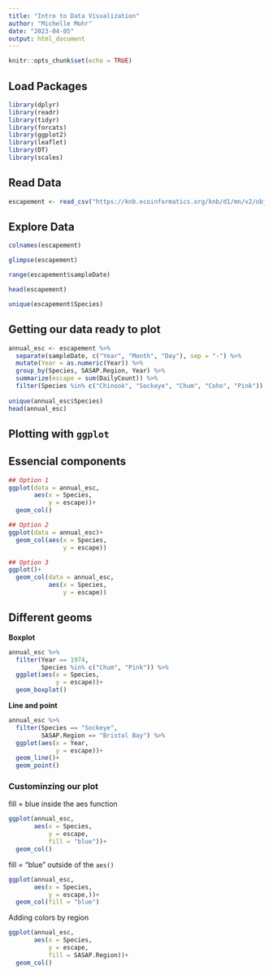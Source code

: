 ```yaml
---
title: "Intro to Data Visualization"
author: "Michelle Mohr"
date: "2023-04-05"
output: html_document
---
```


```r
knitr::opts_chunk$set(echo = TRUE)
```

## Load Packages
```r
library(dplyr)
library(readr)
library(tidyr)
library(forcats)
library(ggplot2)
library(leaflet)
library(DT)
library(scales)

```

## Read Data
```r
escapement <- read_csv("https://knb.ecoinformatics.org/knb/d1/mn/v2/object/urn%3Auuid%3Af119a05b-bbe7-4aea-93c6-85434dcb1c5e")
```

## Explore Data
```r

colnames(escapement)

glimpse(escapement)

range(escapement$sampleDate)

head(escapement)

unique(escapement$Species)


```

## Getting our data ready to plot

```r

annual_esc <- escapement %>% 
  separate(sampleDate, c("Year", "Month", "Day"), sep = "-") %>% 
  mutate(Year = as.numeric(Year)) %>% 
  group_by(Species, SASAP.Region, Year) %>% 
  summarize(escape = sum(DailyCount)) %>% 
  filter(Species %in% c("Chinook", "Sockeye", "Chum", "Coho", "Pink"))
  
unique(annual_esc$Species)
head(annual_esc)


```

## Plotting with `ggplot`

## Essencial components
```r
## Option 1
ggplot(data = annual_esc,
       aes(x = Species,
           y = escape))+
  geom_col()

## Option 2 
ggplot(data = annual_esc)+
  geom_col(aes(x = Species,
               y = escape)) 

## Option 3
ggplot()+
  geom_col(data = annual_esc,
           aes(x = Species,
               y = escape))
```

## Different geoms

**Boxplot**
```r

annual_esc %>% 
  filter(Year == 1974, 
         Species %in% c("Chum", "Pink")) %>% 
  ggplot(aes(x = Species,
             y = escape))+
  geom_boxplot()

```

**Line and point**

```r
annual_esc %>% 
  filter(Species == "Sockeye",
         SASAP.Region == "Bristol Bay") %>% 
  ggplot(aes(x = Year,
             y = escape))+
  geom_line()+
  geom_point()
```

### Custominzing our plot
fill = blue inside the aes function 
```r
ggplot(annual_esc,
       aes(x = Species,
           y = escape,
           fill = "blue"))+
  geom_col()
```

fill = "blue" outside of the `aes()`

```r
ggplot(annual_esc,
       aes(x = Species,
           y = escape,))+
  geom_col(fill = "blue")
```

Adding colors by region

```r
ggplot(annual_esc,
       aes(x = Species,
           y = escape, 
           fill = SASAP.Region))+
  geom_col()
```

